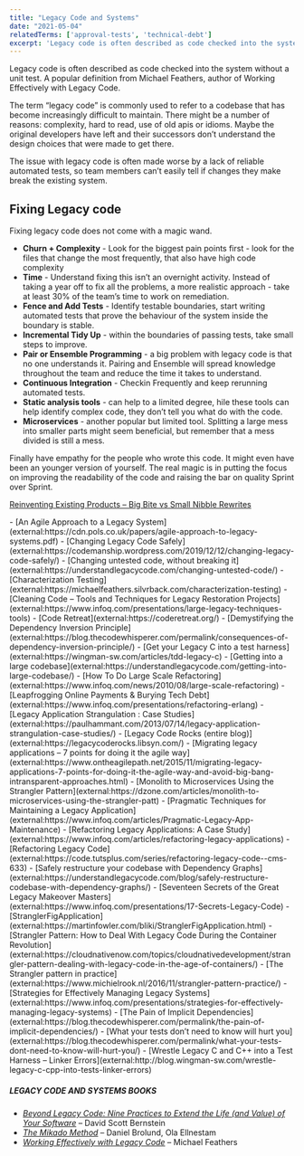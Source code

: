 ```yaml
---
title: "Legacy Code and Systems"
date: "2021-05-04"
relatedTerms: ['approval-tests', 'technical-debt']
excerpt: 'Legacy code is often described as code checked into the system without a unit test. A'
---
```


Legacy code is often described as code checked into the system without a unit test. A popular definition from Michael Feathers, author of Working Effectively with Legacy Code.

The term “legacy code” is commonly used to refer to a codebase that has become increasingly difficult to maintain. There might be a number of reasons: complexity, hard to read, use of old apis or idioms. Maybe the original developers have left and their successors don’t understand the design choices that were made to get there.

The issue with legacy code is often made worse by a lack of reliable automated tests, so team members can’t easily tell if changes they make break the existing system.

## Fixing Legacy code

Fixing legacy code does not come with a magic wand.

- **Churn + Complexity** - Look for the biggest pain points first - look for the files that change the most frequently, that also have high code complexity
- **Time** - Understand fixing this isn’t an overnight activity. Instead of taking a year off to fix all the problems, a more realistic approach - take at least 30% of the team’s time to work on remediation.
- **Fence and Add Tests** - Identify testable boundaries, start writing automated tests that prove the behaviour of the system inside the boundary is stable.
- **Incremental Tidy Up** - within the boundaries of passing tests, take small steps to improve.
- **Pair or Ensemble Programming** - a big problem with legacy code is that no one understands it. Pairing and Ensemble will spread knowledge throughout the team and reduce the time it takes to understand.
- **Continuous Integration** - Checkin Frequently and keep rerunning automated tests.
- **Static analysis tools** - can help to a limited degree, hile these tools can help identify complex code, they don’t tell you what do with the code.
- **Microservices** - another popular but limited tool. Splitting a large mess into smaller parts might seem beneficial, but remember that a mess divided is still a mess.

Finally have empathy for the people who wrote this code. It might even have been an younger version of yourself. The real magic is in putting the focus on improving the readability of the code and raising the bar on quality Sprint over Sprint.

[Reinventing Existing Products – Big Bite vs Small Nibble Rewrites](blog/reinventing-existing-products-big-bite-vs-small-nibble-rewrites)

<HighlightBox heading="Resource Links" variant="resourceLinks">
- [An Agile Approach to a Legacy System](external:https://cdn.pols.co.uk/papers/agile-approach-to-legacy-systems.pdf)
- [Changing Legacy Code Safely](external:https://codemanship.wordpress.com/2019/12/12/changing-legacy-code-safely/)
- [Changing untested code, without breaking it](external:https://understandlegacycode.com/changing-untested-code/)
- [Characterization Testing](external:https://michaelfeathers.silvrback.com/characterization-testing)
- [Cleaning Code – Tools and Techniques for Legacy Restoration Projects](external:https://www.infoq.com/presentations/large-legacy-techniques-tools)
- [Code Retreat](external:https://coderetreat.org/)
- [Demystifying the Dependency Inversion Principle](external:https://blog.thecodewhisperer.com/permalink/consequences-of-dependency-inversion-principle/)
- [Get your Legacy C into a test harness](external:https://wingman-sw.com/articles/tdd-legacy-c)
- [Getting into a large codebase](external:https://understandlegacycode.com/getting-into-large-codebase/)
- [How To Do Large Scale Refactoring](external:https://www.infoq.com/news/2010/08/large-scale-refactoring)
- [Leapfrogging Online Payments & Burying Tech Debt](external:https://www.infoq.com/presentations/refactoring-erlang)
- [Legacy Application Strangulation : Case Studies](external:https://paulhammant.com/2013/07/14/legacy-application-strangulation-case-studies/)
- [Legacy Code Rocks (entire blog)](external:https://legacycoderocks.libsyn.com/)
- [Migrating legacy applications – 7 points for doing it the agile way](external:https://www.ontheagilepath.net/2015/11/migrating-legacy-applications-7-points-for-doing-it-the-agile-way-and-avoid-big-bang-intransparent-approaches.html)
- [Monolith to Microservices Using the Strangler Pattern](external:https://dzone.com/articles/monolith-to-microservices-using-the-strangler-patt)
- [Pragmatic Techniques for Maintaining a Legacy Application](external:https://www.infoq.com/articles/Pragmatic-Legacy-App-Maintenance)
- [Refactoring Legacy Applications: A Case Study](external:https://www.infoq.com/articles/refactoring-legacy-applications)
- [Refactoring Legacy Code](external:https://code.tutsplus.com/series/refactoring-legacy-code--cms-633)
- [Safely restructure your codebase with Dependency Graphs](external:https://understandlegacycode.com/blog/safely-restructure-codebase-with-dependency-graphs/)
- [Seventeen Secrets of the Great Legacy Makeover Masters](external:https://www.infoq.com/presentations/17-Secrets-Legacy-Code)
- [StranglerFigApplication](external:https://martinfowler.com/bliki/StranglerFigApplication.html)
- [Strangler Pattern: How to Deal With Legacy Code During the Container Revolution](external:https://cloudnativenow.com/topics/cloudnativedevelopment/strangler-pattern-dealing-with-legacy-code-in-the-age-of-containers/)
- [The Strangler pattern in practice](external:https://www.michielrook.nl/2016/11/strangler-pattern-practice/)
- [Strategies for Effectively Managing Legacy Systems](external:https://www.infoq.com/presentations/strategies-for-effectively-managing-legacy-systems)
- [The Pain of Implicit Dependencies](external:https://blog.thecodewhisperer.com/permalink/the-pain-of-implicit-dependencies/)
- [What your tests don’t need to know will hurt you](external:https://blog.thecodewhisperer.com/permalink/what-your-tests-dont-need-to-know-will-hurt-you/)
- [Wrestle Legacy C and C++ into a Test Harness – Linker Errors](external:http://blog.wingman-sw.com/wrestle-legacy-c-cpp-into-tests-linker-errors)

##### LEGACY CODE AND SYSTEMS BOOKS

- _[Beyond Legacy Code: Nine Practices to Extend the Life (and Value) of Your Software](external:https://www.amazon.ca/Beyond-Legacy-Code-Practices-Software/dp/1680500791/&tag=notesfromatoo-20/&tag=notesfromatoo-20)_ – David Scott Bernstein
- _[The Mikado Method](external:https://www.amazon.ca/Mikado-Method-Ola-Ellnestam/dp/1617291218/&tag=notesfromatoo-20/&tag=notesfromatoo-20)_ – Daniel Brolund, Ola Ellnestam
- [_Working Effectively with Legacy Code_](external:https://www.amazon.com/Working-Effectively-Legacy-Michael-Feathers/dp/0131177052/&tag=notesfromatoo-20/&tag=notesfromatoo-20) – Michael Feathers
</HighlightBox>
